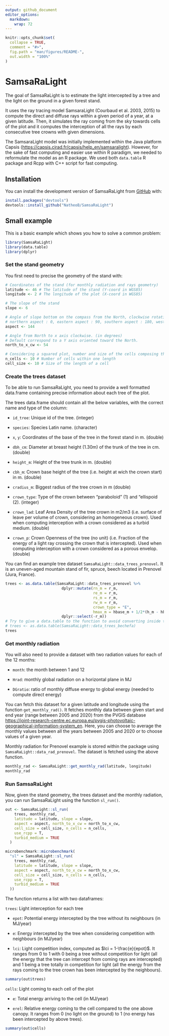 ```yaml
---
output: github_document
editor_options: 
  markdown: 
    wrap: 72
---
```


```r
knitr::opts_chunk$set(
  collapse = TRUE,
  comment = "#>",
  fig.path = "man/figures/README-",
  out.width = "100%"
)
```

# SamsaRaLight

The goal of SamsaRaLight is to estimate the light intercepted by a tree
and the light on the ground in a given forest stand.

It uses the ray tracing model SamsaraLight (Courbaud et al. 2003, 2015)
to compute the direct and diffuse rays within a given period of a year,
at a given latitude. Then, it simulates the ray coming from the sky
towards cells of the plot and it computes the interception of all the
rays by each consecutive tree crowns with given dimensions.

The SamsaraLight model was initially implemented within the Java
platform Capsis (<https://capsis.cirad.fr/capsis/help_en/samsaralight>).
However, for the sake of fast computing and easier use within R
paradigm, we needed to reformulate the model as an R package. We used
both `data.table` R package and Rcpp with C++ script for fast computing.

## Installation

You can install the development version of SamsaRaLight from
[GitHub](https://github.com/) with:

``` r
install.packages("devtools")
devtools::install_github("NatheoB/SamsaRaLight")
```

## Small example

This is a basic example which shows you how to solve a common problem:

```r
library(SamsaRaLight)
library(data.table)
library(dplyr)
```


### Set the stand geometry

You first need to precise the geometry of the stand with:

```r
# Coordinates of the stand (for monthly radiation and rays geometry)
latitude <- 46 # The latitude of the stand (Y-coord in WGS85)
longitude <- 2 # The longitude of the plot (X-coord in WGS85)

# The slope of the stand
slope <- 6

# Angle of slope bottom on the compass from the North, clockwise rotation (in degrees)
# northern aspect : 0, eastern aspect : 90, southern aspect : 180, western aspect : 270
aspect <- 144

# Angle from North to x axis clockwise. (in degrees)
# Default correspond to a Y axis oriented toward the North.
north_to_x_cw <- 54

# Considering a squared plot, number and size of the cells composing the grid
n_cells <- 10 # Number of cells within one length
cell_size <- 10 # Size of the length of a cell
```

### Create the trees dataset

To be able to run SamsaRaLight, you need to provide a well formatted
data.frame containing precise information about each tree of the plot.

The trees data.frame should contain all the below variables, with the
correct name and type of the column:

-   `id_tree`: Unique id of the tree. (integer)

-   `species`: Species Latin name. (character)

-   `x`, `y`: Coordinates of the base of the tree in the forest
    stand in m. (double)

-   `dbh_cm`: Diameter at breast height (1.30m) of the trunk of the tree
    in cm. (double)

-   `height_m`: Height of the tree trunk in m. (double)

-   `cbh_m`: Crown base height of the tree (i.e. height at wich the
    crown start) in m. (double)

-   `cradius_m`: Biggest radius of the tree crown in m (double)

-   `crown_type`: Type of the crown between "paraboloid" (1) and
    "ellispoid (2). (integer)

-   `crown_lad`: Leaf Area Density of the tree crown in m2/m3 (i.e.
    surface of leave per volume of crown, considering an homogeneous
    crown). Used when computing interception with a crown considered as
    a turbid medium. (double)

-   `crown_p`: Crown Openness of the tree (no unit) (i.e. Fraction of
    the energy of a light ray crossing the crown that is intercepted).
    Used when computing interception with a crown considered as a porous
    envelop. (double)

You can find an example tree dataset
`SamsaRaLight::data_trees_prenovel`. It is an uneven-aged mountain stand
of fir, spruce, beech located in Prenovel (Jura, France).

```r
trees <- as.data.table(SamsaRaLight::data_trees_prenovel %>%
                         dplyr::mutate(rn_m = r_m,
                                       re_m = r_m,
                                       rs_m = r_m,
                                       rw_m = r_m,
                                       crown_type = "E",
                                       hmax_m = hbase_m + 1/2*(h_m - hbase_m)) %>%
                         dplyr::select(-r_m)) 
# Try to give a data.table to the function to avoid converting inside the function trees
# trees <- as.data.table(SamsaRaLight::data_trees_bechefa)
trees
```

### Get monthly radiation

You will also need to provide a dataset with two radiation values for
each of the 12 months:

-   `month`: the month between 1 and 12

-   `Hrad`: monthly global radiation on a horizontal plane in MJ

-   `DGratio`: ratio of monthly diffuse energy to global energy (needed
    to compute direct energy)

You can fetch this dataset for a given latitude and longitude using the
function `get_monthly_rad()`. It fetches monthly data between given
start and end year (range between 2005 and 2020) from the PVGIS database
<https://joint-research-centre.ec.europa.eu/pvgis-photovoltaic-geographical-information-system_en>.
Here, you can choose to average the monthly values between all the years
between 2005 and 2020 or to choose values of a given year.

Monthly radiation for Prenovel example is stored within the package using `SamsaRaLight::data_rad_prenovel`.
The dataset is fetched using the above function.

```r
monthly_rad <- SamsaRaLight::get_monthly_rad(latitude, longitude)
monthly_rad
```

### Run SamsaRaLight

Now, given the stand geometry, the trees dataset and the monthly
radiation, you can run SamsaRaLight using the function `sl_run()`.

```r
out <- SamsaRaLight::sl_run(
    trees, monthly_rad,
    latitude = latitude, slope = slope, 
    aspect = aspect, north_to_x_cw = north_to_x_cw,
    cell_size = cell_size, n_cells = n_cells,
    use_rcpp = T,
    turbid_medium = TRUE
  )
```


```r
microbenchmark::microbenchmark(
  "sl" = SamsaRaLight::sl_run(
    trees, monthly_rad,
    latitude = latitude, slope = slope, 
    aspect = aspect, north_to_x_cw = north_to_x_cw,
    cell_size = cell_size, n_cells = n_cells,
    use_rcpp = T,
    turbid_medium = TRUE
  ))
```

The function returns a list with two dataframes:

`trees`: Light interception for each tree

-   `epot`: Potential energy intercepted by the tree without its
    neighbours (in MJ/year)

-   `e`: Energy intercepted by the tree when considering competition
    with neighbours (in MJ/year)

-   `lci`: Light competition index, computed as
    $lci = 1-\frac{e}{epot}$. It ranges from 0 to 1 with 0 being a tree
    without competition for light (all the energy that the tree can
    intercept from coming rays are intercepted) and 1 being a tree
    totally in competition for light (all the energy from the rays
    coming to the tree crown has been intercepted by the neighbours).

```r
summary(out$trees)
```

`cells`: Light coming to each cell of the plot

-   `e`: Total energy arriving to the cell (in MJ/year)

-   `erel`: Relative energy coming to the cell compared to the one above
    canopy. It ranges from 0 (no light on the ground) to 1 (no energy
    has been intercepted by above trees).

```r
summary(out$cells)
```


